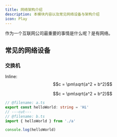 ```yaml
---
title: 网络架构介绍
description: 本模块内容以及常见网络设备与架构介绍
icon: Play
---
```


作为一个互联网公司最重要的事情是什么呢？是有网络。

## 常见的网络设备

<Cards>
  <Card title="Learn more about Next.js" href="https://nextjs.org/docs" />
  <Card title="Learn more about Fumadocs" href="https://fumadocs.vercel.app" />
</Cards>

### 交换机

Inline: $$c = \pm\sqrt{a^2 + b^2}$$

```math
c = \pm\sqrt{a^2 + b^2}
```


<Mermaid
  chart="
graph TD;
subgraph AA [Consumers]
A[Mobile app];
B[Web app];
C[Node.js client];
end
subgraph BB [Services]
E[REST API];
F[GraphQL API];
G[SOAP API];
end
Z[GraphQL API];
A --> Z;
B --> Z;
C --> Z;
Z --> E;
Z --> F;
Z --> G;"
/>


```ts twoslash
// @filename: a.ts
export const helloWorld: string = 'Hi'
// ---cut---
// @filename: b.ts
import { helloWorld } from './a'

console.log(helloWorld)
```
